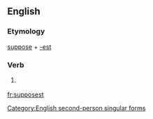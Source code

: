 ==English==

===Etymology===
[[suppose]] + [[-est]]

===Verb===
{{infl|en|verb form}}

# {{archaic}} {{form of|Second-person singular simple present form of|suppose}}

[[Category:English second-person singular forms]]

[[fr:supposest]]